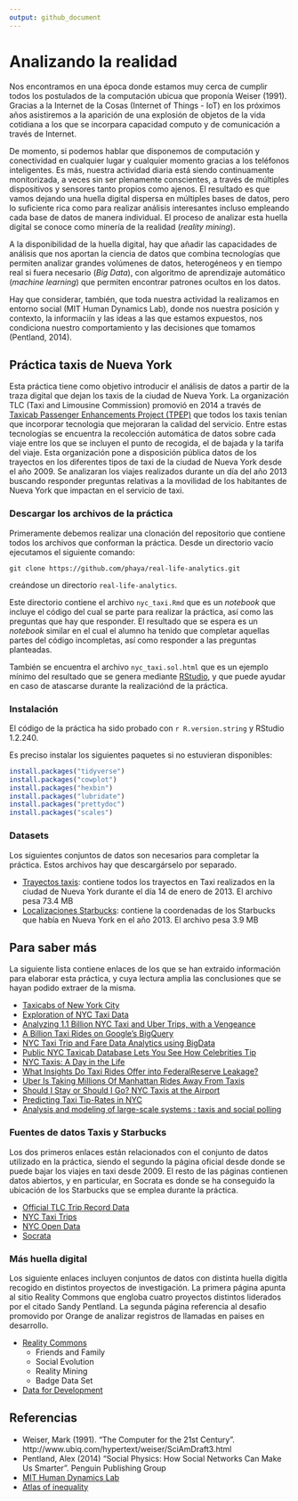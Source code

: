 ```yaml
---
output: github_document
---
```


# Analizando la realidad

Nos encontramos en una época donde estamos muy cerca de cumplir todos los postulados de la computación ubicua que proponía Weiser (1991). Gracias a la Internet de la Cosas (Internet of Things - IoT) en los próximos años asistiremos a la aparición de una explosión de objetos de la vida cotidiana a los que se incorpara capacidad computo y de comunicación a través de Internet. 

De momento, si podemos hablar que disponemos de computación y conectividad en cualquier lugar y cualquier momento gracias a los teléfonos inteligentes. Es más, nuestra actividad diaria está siendo continuamente monitorizada, a veces sin ser plenamente conscientes, a través de múltiples dispositivos y sensores tanto propios como ajenos. El resultado es que vamos dejando una huella digital dispersa en múltiples bases de datos, pero lo suficiente rica como para realizar análisis interesantes incluso empleando cada base de datos de manera individual. El proceso de analizar esta huella digital se conoce como minería de la realidad (_reality mining_).

A la disponibilidad de la huella digital, hay que añadir las capacidades de análisis que nos aportan la ciencia de datos que combina tecnologías que permiten analizar grandes volúmenes de datos, heterogéneos y en tiempo real si fuera necesario (_Big Data_), con algoritmo de aprendizaje automático (_machine learning_) que permiten encontrar patrones ocultos en los datos. 

Hay que considerar, también, que toda nuestra actividad la realizamos en entorno social (MIT Human Dynamics Lab), donde nos nuestra posición y contexto, la informaciín y las ideas a las que estamos expuestos, nos condiciona nuestro comportamiento y las decisiones que tomamos (Pentland, 2014).

## Práctica taxis de Nueva York

Esta práctica tiene como objetivo introducir el análisis de datos a partir de la traza digital que dejan los taxis de la ciudad de Nueva York. La organización TLC (Taxi and Limousine Commission) promovió en 2014 a través de [Taxicab Passenger Enhancements Project (TPEP)](http://www.nyc.gov/html/tlc/html/industry/taxicab_serv_enh_archive.shtml) que todos los taxis tenían que incorporar tecnologia que mejoraran la calidad del servicio. Entre estas tecnologías se encuentra la recolección automática de datos sobre cada viaje entre los que se incluyen el punto de recogida, el de bajada y la tarifa del viaje. Esta organización pone a disposición pública datos de los trayectos en los diferentes tipos de taxi de la ciudad de Nueva York desde el año 2009. Se analizaran los viajes realizados durante un día del año 2013 buscando responder preguntas relativas a la movilidad de los habitantes de Nueva York que impactan en el servicio de taxi.

### Descargar los archivos de la práctica

Primeramente debemos realizar una clonación del repositorio que contiene todos los archivos que conforman la práctica. Desde un directorio vacío ejecutamos el siguiente comando:

```
git clone https://github.com/phaya/real-life-analytics.git
```

creándose un directorio `real-life-analytics`. 

Este directorio contiene el archivo `nyc_taxi.Rmd` que es un _notebook_ que incluye el código del cual se parte para realizar la práctica, así como las preguntas que hay que responder. El resultado que se espera es un _notebook_ similar en el cual el alumno ha tenido que completar aquellas partes del código incompletas, así como responder a las preguntas planteadas.

También se encuentra el archivo `nyc_taxi.sol.html` que es un ejemplo mínimo del resultado que se genera mediante [RStudio](https://www.rstudio.com/), y que puede ayudar en caso de atascarse durante la realizaciónd de la práctica. 

### Instalación

El código de la práctica ha sido probado con `r R.version.string` y RStudio 1.2.240.

Es preciso instalar los siguientes paquetes si no estuvieran disponibles:

```r
install.packages("tidyverse")
install.packages("cowplot")
install.packages("hexbin")
install.packages("lubridate")
install.packages("prettydoc")
install.packages("scales")
```

### Datasets

Los siguientes conjuntos de datos son necesarios para completar la práctica. Estos archivos hay que descargárselo por separado.

* [Trayectos taxis](https://www.dropbox.com/s/3px4xtwb0z9r2n2/trip_data_2013-01-14.csv?dl=1): contiene todos los trayectos en Taxi realizados en la ciudad de Nueva York durante el día 14 de enero de 2013. El archivo pesa 73.4 MB
* [Localizaciones Starbucks](https://www.dropbox.com/s/043ake4u0q6xe05/All_Starbucks_Locations_in_the_US_2013.csv?dl=1): contiene la coordenadas de los Starbucks que había en Nueva York en el año 2013. El archivo pesa 3.9 MB

## Para saber más

La siguiente lista contiene enlaces de los que se han extraido información para elaborar esta práctica, y cuya lectura amplia las conclusiones que se hayan podido extraer de la misma.

* [Taxicabs of New York City](https://en.wikipedia.org/wiki/Taxicabs_of_New_York_City)
* [Exploration of NYC Taxi Data](http://hafen.github.io/taxi/)
* [Analyzing 1.1 Billion NYC Taxi and Uber Trips, with a Vengeance
](http://toddwschneider.com/posts/analyzing-1-1-billion-nyc-taxi-and-uber-trips-with-a-vengeance/)
* [A Billion Taxi Rides on Google's BigQuery](http://tech.marksblogg.com/billion-nyc-taxi-rides-bigquery.html)
* [NYC Taxi Trip and Fare Data Analytics using BigData](http://egr.uri.edu/wp-uploads/asee2016/42-150-1-DR.pdf)
* [Public NYC Taxicab Database Lets You See How Celebrities Tip](http://gawker.com/the-public-nyc-taxicab-database-that-accidentally-track-1646724546)
* [NYC Taxis: A Day in the Life](http://chriswhong.github.io/nyctaxi/)
* [What Insights Do Taxi Rides Offer into FederalReserve Leakage?](https://research.chicagobooth.edu/-/media/research/stigler/pdfs/workingpapers/18whatinsightsdotaxiridesofferintofederalreserveleakage.pdf)
* [Uber Is Taking Millions Of Manhattan Rides Away From Taxis](https://fivethirtyeight.com/features/uber-is-taking-millions-of-manhattan-rides-away-from-taxis/)
* [Should I Stay or Should I Go? NYC Taxis at the Airport](http://chriswhong.com/open-data/should-i-stay-or-should-i-go-nyc-taxis-at-the-airport/)
* [Predicting Taxi Tip-Rates in NYC](https://cseweb.ucsd.edu/~jmcauley/cse190/reports/sp15/050.pdf)
* [Analysis and modeling of large-scale systems : taxis and social polling](https://purl.stanford.edu/bz752gf4249)

### Fuentes de datos Taxis y Starbucks

Los dos primeros enlaces están relacionados con el conjunto de datos utilizado en la práctica, siendo el segundo la página oficial desde donde se puede bajar los viajes en taxi desde 2009. El resto de las páginas contienen datos abiertos, y en particular, en Socrata  es donde se ha conseguido la ubicación de los Starbucks que se emplea durante la práctica. 

* [Official TLC Trip Record Data](https://www1.nyc.gov/site/tlc/about/tlc-trip-record-data.page)
* [NYC Taxi Trips](http://www.andresmh.com/nyctaxitrips/)
* [NYC Open Data](https://nycopendata.socrata.com/)
* [Socrata](https://opendata.socrata.com)

### Más huella digital

Los siguiente enlaces incluyen conjuntos de datos con distinta huella digitla recogido en distintos proyectos de investigación. La primera página apunta al sitio Reality Commons que engloba cuatro proyectos distintos liderados por el citado Sandy Pentland. La segunda página referencia al desafio promovido por Orange de analizar registros de llamadas en paises en desarrollo.

* [Reality Commons](http:// realitycommons.media.mit.edu)
    * Friends and Family
    * Social Evolution
    * Reality Mining
    * Badge Data Set
* [Data for Development](http://www.d4d.orange.com/en/Accueil)

## Referencias

* Weiser, Mark (1991). “The Computer for the 21st Century”. http://www.ubiq.com/hypertext/weiser/SciAmDraft3.html
* Pentland, Alex (2014) "Social Physics: How Social Networks Can Make Us Smarter". Penguin Publishing Group
* [MIT Human Dynamics Lab](https://www.media.mit.edu/groups/human-dynamics/overview/)
* [Atlas of inequality](https://inequality.media.mit.edu/)